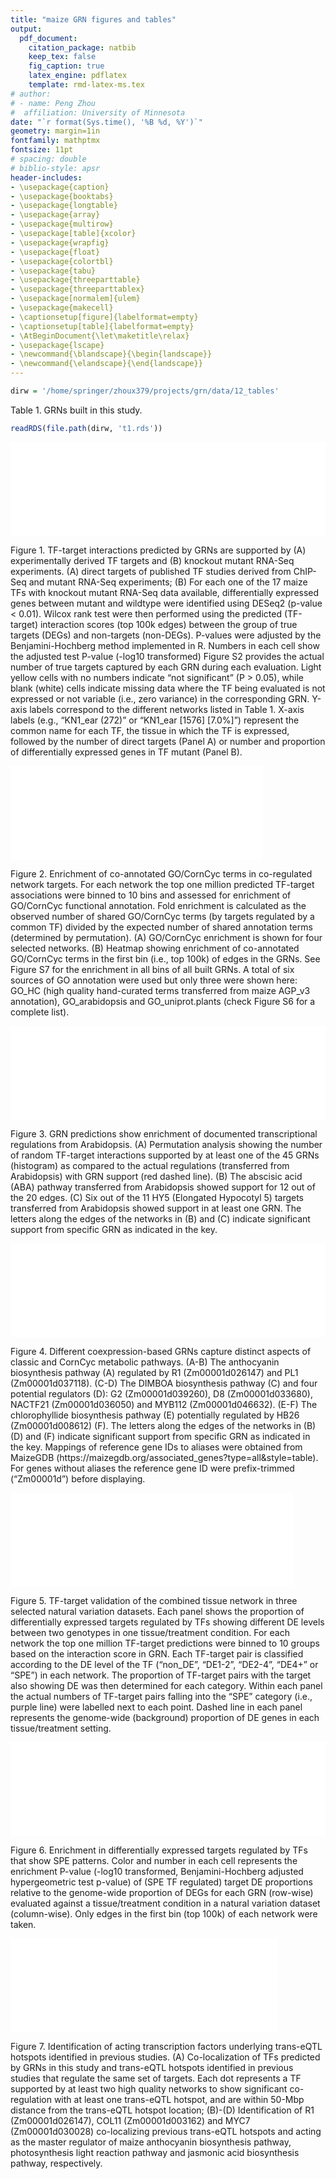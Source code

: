 ```yaml
---
title: "maize GRN figures and tables"
output:
  pdf_document:
    citation_package: natbib
    keep_tex: false
    fig_caption: true
    latex_engine: pdflatex
    template: rmd-latex-ms.tex
# author:
# - name: Peng Zhou
#  affiliation: University of Minnesota
date: "`r format(Sys.time(), '%B %d, %Y')`"
geometry: margin=1in
fontfamily: mathptmx
fontsize: 11pt
# spacing: double
# biblio-style: apsr
header-includes:
- \usepackage{caption}
- \usepackage{booktabs}
- \usepackage{longtable}
- \usepackage{array}
- \usepackage{multirow}
- \usepackage[table]{xcolor}
- \usepackage{wrapfig}
- \usepackage{float}
- \usepackage{colortbl}
- \usepackage{tabu}
- \usepackage{threeparttable}
- \usepackage{threeparttablex}
- \usepackage[normalem]{ulem}
- \usepackage{makecell}
- \captionsetup[figure]{labelformat=empty}
- \captionsetup[table]{labelformat=empty}
- \AtBeginDocument{\let\maketitle\relax}
- \usepackage{lscape}
- \newcommand{\blandscape}{\begin{landscape}}
- \newcommand{\elandscape}{\end{landscape}}
---
```

\pagenumbering{gobble}

```r
dirw = '/home/springer/zhoux379/projects/grn/data/12_tables'
```

Table 1. GRNs built in this study.
```r
readRDS(file.path(dirw, 't1.rds'))
```

\pagebreak
![]($grn/data/14_eval_sum/05.100k.pval.pdf){width=100%}

Figure 1.  TF-target interactions predicted by GRNs are supported by (A) experimentally derived TF targets and (B) knockout mutant RNA-Seq experiments. (A) direct targets of published TF studies derived from ChIP-Seq and mutant RNA-Seq experiments; (B) For each one of the 17 maize TFs with knockout mutant RNA-Seq data available, differentially expressed genes between mutant and wildtype were identified using DESeq2 (p-value < 0.01).  Wilcox rank test were then performed using the predicted (TF-target) interaction scores (top 100k edges) between the group of true targets (DEGs) and non-targets (non-DEGs).  P-values were adjusted by the Benjamini-Hochberg method implemented in R.  Numbers in each cell show the adjusted test P-value (-log10 transformed) Figure S2 provides the actual number of true targets captured by each GRN during each evaluation.  Light yellow cells with no numbers indicate “not significant” (P > 0.05), while blank (white) cells indicate missing data where the TF being evaluated is not expressed or not variable (i.e., zero variance) in the corresponding GRN.  Y-axis labels correspond to the different networks listed in Table 1.  X-axis labels (e.g., "KN1_ear (272)" or "KN1_ear [1576] [7.0%]") represent the common name for each TF, the tissue in which the TF is expressed, followed by the number of direct targets (Panel A) or number and proportion of differentially expressed genes in TF mutant (Panel B).

\pagebreak
![]($grn/data/14_eval_sum/07.go.pdf){width=80%}

Figure 2.  Enrichment of co-annotated GO/CornCyc terms in co-regulated network targets.  For each network the top one million predicted TF-target associations were binned to 10 bins and assessed for enrichment of GO/CornCyc functional annotation.  Fold enrichment is calculated as the observed number of shared GO/CornCyc terms (by targets regulated by a common TF) divided by the expected number of shared annotation terms (determined by permutation).  (A) GO/CornCyc enrichment is shown for four selected networks.  (B) Heatmap showing enrichment of co-annotated GO/CornCyc terms in the first bin (i.e., top 100k) of edges in the GRNs.  See Figure S7 for the enrichment in all bins of all built GRNs.  A total of six sources of GO annotation were used but only three were shown here: GO_HC (high quality hand-curated terms transferred from maize AGP_v3 annotation), GO_arabidopsis and GO_uniprot.plants (check Figure S6 for a complete list).

\pagebreak
![]($grn/data/16_pathways/22.pdf){width=100%}

Figure 3.  GRN predictions show enrichment of documented transcriptional regulations from Arabidopsis.  (A) Permutation analysis showing the number of random TF-target interactions supported by at least one of the 45 GRNs (histogram) as compared to the actual regulations (transferred from Arabidopsis) with GRN support (red dashed line).  (B) The abscisic acid (ABA) pathway transferred from Arabidopsis showed support for 12 out of the 20 edges.  (C) Six out of the 11 HY5 (Elongated Hypocotyl 5) targets transferred from Arabidopsis showed support in at least one GRN.  The letters along the edges of the networks in (B) and (C) indicate significant support from specific GRN as indicated in the key.

\pagebreak
![]($grn/data/16_pathways/m25.pdf){width=100%}

Figure 4.  Different coexpression-based GRNs capture distinct aspects of classic and CornCyc metabolic pathways.  (A-B) The anthocyanin biosynthesis pathway (A) regulated by R1 (Zm00001d026147) and PL1 (Zm00001d037118).  (C-D) The DIMBOA biosynthesis pathway (C) and four potential regulators (D): G2 (Zm00001d039260), D8 (Zm00001d033680), NACTF21 (Zm00001d036050) and MYB112 (Zm00001d046632).  (E-F) The chlorophyllide biosynthesis pathway (E) potentially regulated by HB26 (Zm00001d008612) (F).  The letters along the edges of the networks in (B) (D) and (F) indicate significant support from specific GRN as indicated in the key.  Mappings of reference gene IDs to aliases were obtained from MaizeGDB (https://maizegdb.org/associated_genes?type=all&style=table).  For genes without aliases the reference gene ID were prefix-trimmed ("Zm00001d") before displaying.

\pagebreak
![]($grn/data/14_eval_sum/11.nv.1.pdf){width=90%}

Figure 5.  TF-target validation of the combined tissue network in three selected natural variation datasets.  Each panel shows the proportion of differentially expressed targets regulated by TFs showing different DE levels between two genotypes in one tissue/treatment condition.  For each network the top one million TF-target predictions were binned to 10 groups based on the interaction score in GRN.  Each TF-target pair is classified according to the DE level of the TF (“non_DE”, “DE1-2”, “DE2-4”, “DE4+” or “SPE”) in each network.  The proportion of TF-target pairs with the target also showing DE was then determined for each category.  Within each panel the actual numbers of TF-target pairs falling into the “SPE” category (i.e., purple line) were labelled next to each point.  Dashed line in each panel represents the genome-wide (background) proportion of DE genes in each tissue/treatment setting.

\pagebreak
![]($grn/data/14_eval_sum/11.nv.3.pdf){width=100%}

Figure 6.  Enrichment in differentially expressed targets regulated by TFs that show SPE patterns.  Color and number in each cell represents the enrichment P-value (-log10 transformed, Benjamini-Hochberg adjusted hypergeometric test p-value) of (SPE TF regulated) target DE proportions relative to the genome-wide proportion of DEGs for each GRN (row-wise) evaluated against a tissue/treatment condition in a natural variation dataset (column-wise).  Only edges in the first bin (top 100k) of each network were taken.

\pagebreak
![]($grn/data/14_eval_sum/fig6.pdf){width=85%}

Figure 7.  Identification of acting transcription factors underlying trans-eQTL hotspots identified in previous studies.  (A) Co-localization of TFs predicted by GRNs in this study and trans-eQTL hotspots identified in previous studies that regulate the same set of targets.  Each dot represents a TF supported by at least two high quality networks to show significant co-regulation with at least one trans-eQTL hotspot, and are within 50-Mbp distance from the trans-eQTL hotspot location;  (B)-(D) Identification of R1 (Zm00001d026147), COL11 (Zm00001d003162) and MYC7 (Zm00001d030028) co-localizing previous trans-eQTL hotspots and acting as the master regulator of maize anthocyanin biosynthesis pathway, photosynthesis light reaction pathway and jasmonic acid biosynthesis pathway, respectively.
